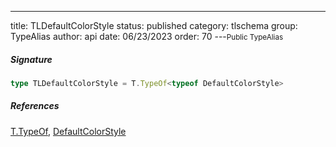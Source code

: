 ---
title: TLDefaultColorStyle
status: published
category: tlschema
group: TypeAlias
author: api
date: 06/23/2023
order: 70
---<Small>Public TypeAlias</Small>




##### Signature


```ts
type TLDefaultColorStyle = T.TypeOf<typeof DefaultColorStyle>
```

##### References

[T.TypeOf](/gen/validate/TypeOf-type), [DefaultColorStyle](/gen/tlschema/DefaultColorStyle-var)

